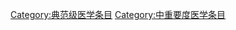 {{Wikipedia category}}
{{emptycat}}
{{catmore|Wikipedia:医学专题}}
[[Category:典范级医学条目|Category:典范级医学条目]]
[[Category:中重要度医学条目|Category:中重要度医学条目]]